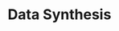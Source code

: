 ---
title: "Data Synthesis"
description: "Creating artificial data with your model"
icon: sparkles
---
